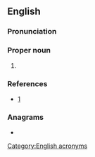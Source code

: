 ==English==
{{wikipedia}}

===Pronunciation===
{{IPA|lang=en|/ˈæf.ɹɪ.kɑm/}}

===Proper noun===
{{en-proper noun}}

# {{abbreviation of|{{w|United States Africa Command}}|lang=en}}

===References===
* [http://www.africom.mil/]

===Anagrams===
* {{anagrams|en|Formica|aciform|formica}}

[[Category:English acronyms]]